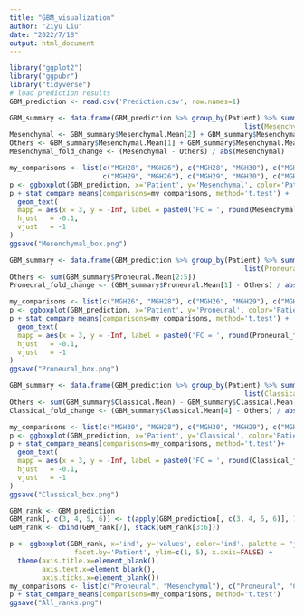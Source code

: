 ```yaml
---
title: "GBM_visualization"
author: "Ziyu Liu"
date: "2022/7/18"
output: html_document
---
```


```r
library("ggplot2")
library("ggpubr")
library("tidyverse")
# load prediction results
GBM_prediction <- read.csv('Prediction.csv', row.names=1)
```


```r
GBM_summary <- data.frame(GBM_prediction %>% group_by(Patient) %>% summarize_at(vars(Mesenchymal), 
                                                          list(Mesenchymal.Mean=mean)))
Mesenchymal <- GBM_summary$Mesenchymal.Mean[2] + GBM_summary$Mesenchymal.Mean[3]
Others <- GBM_summary$Mesenchymal.Mean[1] + GBM_summary$Mesenchymal.Mean[4] + GBM_summary$Mesenchymal.Mean[5]
Mesenchymal_fold_change <- (Mesenchymal - Others) / abs(Mesenchymal)

my_comparisons <- list(c("MGH28", "MGH26"), c("MGH28", "MGH30"), c("MGH28", "MGH31"),
                       c("MGH29", "MGH26"), c("MGH29", "MGH30"), c("MGH29", "MGH31"))
p <- ggboxplot(GBM_prediction, x='Patient', y='Mesenchymal', color='Patient', palette = "jco")
p + stat_compare_means(comparisons=my_comparisons, method='t.test') + 
  geom_text(
  mapp = aes(x = 3, y = -Inf, label = paste0('FC = ', round(Mesenchymal_fold_change, digits=3))),
  hjust   = -0.1,
  vjust   = -1
)
ggsave("Mesenchymal_box.png")
```
```r
GBM_summary <- data.frame(GBM_prediction %>% group_by(Patient) %>% summarize_at(vars(Proneural), 
                                                          list(Proneural.Mean=mean)))
Others <- sum(GBM_summary$Proneural.Mean[2:5])
Proneural_fold_change <- (GBM_summary$Proneural.Mean[1] - Others) / abs(GBM_summary$Proneural.Mean[1])

my_comparisons <- list(c("MGH26", "MGH28"), c("MGH26", "MGH29"), c("MGH26", "MGH30"), c("MGH26", "MGH31"))
p <- ggboxplot(GBM_prediction, x='Patient', y='Proneural', color='Patient', palette = "jco")
p + stat_compare_means(comparisons=my_comparisons, method='t.test') + 
  geom_text(
  mapp = aes(x = 3, y = -Inf, label = paste0('FC = ', round(Proneural_fold_change, digits=3))),
  hjust   = -0.1,
  vjust   = -1
)
ggsave("Proneural_box.png")
```

```r
GBM_summary <- data.frame(GBM_prediction %>% group_by(Patient) %>% summarize_at(vars(Classical), 
                                                          list(Classical.Mean=mean)))
Others <- sum(GBM_summary$Classical.Mean) - GBM_summary$Classical.Mean[4]
Classical_fold_change <- (GBM_summary$Classical.Mean[4] - Others) / abs(GBM_summary$Classical.Mean[4])

my_comparisons <- list(c("MGH30", "MGH28"), c("MGH30", "MGH29"), c("MGH30", "MGH26"), c("MGH30", "MGH31"))
p <- ggboxplot(GBM_prediction, x='Patient', y='Classical', color='Patient', palette = "jco")
p + stat_compare_means(comparisons=my_comparisons, method='t.test')+ 
  geom_text(
  mapp = aes(x = 3, y = -Inf, label = paste0('FC = ', round(Classical_fold_change, digits=3))),
  hjust   = -0.1,
  vjust   = -1
)
ggsave("Classical_box.png")
```


```r
GBM_rank <- GBM_prediction
GBM_rank[, c(3, 4, 5, 6)] <- t(apply(GBM_prediction[, c(3, 4, 5, 6)], 1, order))
GBM_rank <- cbind(GBM_rank[7], stack(GBM_rank[3:6]))
```
```r
p <- ggboxplot(GBM_rank, x='ind', y='values', color='ind', palette = "jco",
                facet.by='Patient', ylim=c(1, 5), x.axis=FALSE) +
  theme(axis.title.x=element_blank(),
        axis.text.x=element_blank(),
        axis.ticks.x=element_blank())
my_comparisons <- list(c("Proneural", "Mesenchymal"), c("Proneural", "Classical"), c("Classical", "Mesenchymal"))
p + stat_compare_means(comparisons=my_comparisons, method='t.test')
ggsave("All_ranks.png")
```






